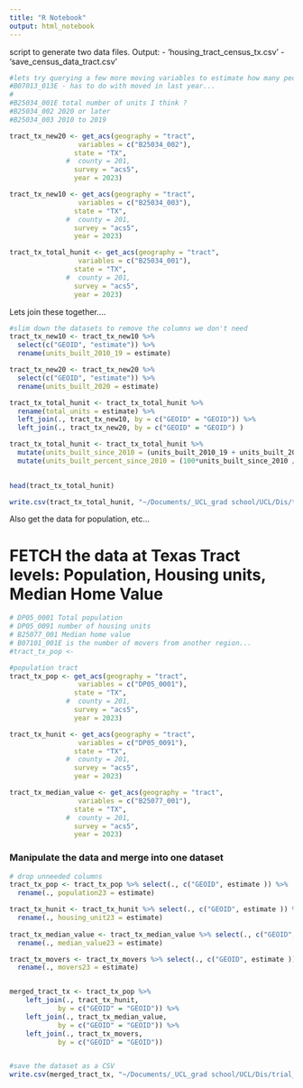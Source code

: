 ```yaml
---
title: "R Notebook"
output: html_notebook
---
```

script to generate two data files. 
Output: 
- 'housing_tract_census_tx.csv'
- 'save_census_data_tract.csv' 

```r
#lets try querying a few more moving variables to estimate how many people have moved...?
#B07013_013E - has to do with moved in last year...
#
#B25034_001E total number of units I think ? 
#B25034_002 2020 or later
#B25034_003 2010 to 2019 

tract_tx_new20 <- get_acs(geography = "tract",
                 variables = c("B25034_002"),
                state = "TX",
              #  county = 201,
                survey = "acs5",
                year = 2023)

tract_tx_new10 <- get_acs(geography = "tract",
                 variables = c("B25034_003"),
                state = "TX",
              #  county = 201,
                survey = "acs5",
                year = 2023)

tract_tx_total_hunit <- get_acs(geography = "tract",
                 variables = c("B25034_001"),
                state = "TX",
              #  county = 201,
                survey = "acs5",
                year = 2023)

```
Lets join these together.... 
```r
#slim down the datasets to remove the columns we don't need
tract_tx_new10 <- tract_tx_new10 %>% 
  select(c("GEOID", "estimate")) %>%
  rename(units_built_2010_19 = estimate)

tract_tx_new20 <- tract_tx_new20 %>%
  select(c("GEOID", "estimate")) %>%
  rename(units_built_2020 = estimate)

tract_tx_total_hunit <- tract_tx_total_hunit %>%
  rename(total_units = estimate) %>%
  left_join(., tract_tx_new10, by = c("GEOID" = "GEOID")) %>%
  left_join(., tract_tx_new20, by = c("GEOID" = "GEOID") )

tract_tx_total_hunit <- tract_tx_total_hunit %>%
  mutate(units_built_since_2010 = (units_built_2010_19 + units_built_2020)) %>%
  mutate(units_built_percent_since_2010 = (100*units_built_since_2010 / (total_units -units_built_since_2010)))
  

head(tract_tx_total_hunit)
```
```r
write.csv(tract_tx_total_hunit, "~/Documents/_UCL_grad school/UCL/Dis/trial_project/Data/housing_tract_census_tx.csv") 
```

Also get the data for population, etc... 

# FETCH the data at Texas Tract levels: Population, Housing units, Median Home Value

```r
# DP05_0001 Total population 
# DP05_0091 number of housing units 
# B25077_001 Median home value
# B07101_001E is the number of movers from another region... 
#tract_tx_pop <- 

#population tract  
tract_tx_pop <- get_acs(geography = "tract",
                 variables = c("DP05_0001"),
                state = "TX",
              #  county = 201,
                survey = "acs5",
                year = 2023)

tract_tx_hunit <- get_acs(geography = "tract",
                 variables = c("DP05_0091"),
                state = "TX",
              #  county = 201,
                survey = "acs5",
                year = 2023)

tract_tx_median_value <- get_acs(geography = "tract",
                 variables = c("B25077_001"),
                state = "TX",
              #  county = 201,
                survey = "acs5",
                year = 2023)
```


### Manipulate the data  and merge into one dataset
```r
# drop unneeded columns
tract_tx_pop <- tract_tx_pop %>% select(., c("GEOID", estimate )) %>%
  rename(., population23 = estimate) 

tract_tx_hunit <- tract_tx_hunit %>% select(., c("GEOID", estimate )) %>%
  rename(., housing_unit23 = estimate) 
  
tract_tx_median_value <- tract_tx_median_value %>% select(., c("GEOID", estimate )) %>%
  rename(., median_value23 = estimate) 

tract_tx_movers <- tract_tx_movers %>% select(., c("GEOID", estimate )) %>%
  rename(., movers23 = estimate) 


merged_tract_tx <- tract_tx_pop %>%
    left_join(., tract_tx_hunit, 
            by = c("GEOID" = "GEOID")) %>% 
    left_join(., tract_tx_median_value, 
            by = c("GEOID" = "GEOID")) %>% 
    left_join(., tract_tx_movers, 
            by = c("GEOID" = "GEOID"))


#save the dataset as a CSV 
write.csv(merged_tract_tx, "~/Documents/_UCL_grad school/UCL/Dis/trial_project/Data/save_census_data_tract.csv") 


```

```r

```

